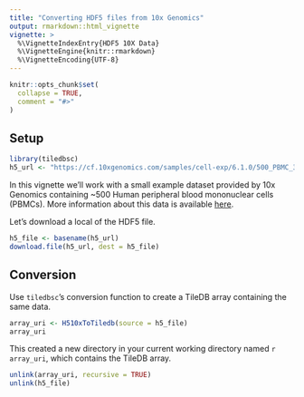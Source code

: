```yaml
---
title: "Converting HDF5 files from 10x Genomics"
output: rmarkdown::html_vignette
vignette: >
  %\VignetteIndexEntry{HDF5 10X Data}
  %\VignetteEngine{knitr::rmarkdown}
  %\VignetteEncoding{UTF-8}
---
```


```r
knitr::opts_chunk$set(
  collapse = TRUE,
  comment = "#>"
)
```

## Setup

```r
library(tiledbsc)
h5_url <- "https://cf.10xgenomics.com/samples/cell-exp/6.1.0/500_PBMC_3p_LT_Chromium_X/500_PBMC_3p_LT_Chromium_X_filtered_feature_bc_matrix.h5"
```

In this vignette we'll work with a small example dataset provided by 10x Genomics containing ~500 Human peripheral blood mononuclear cells (PBMCs). More information about this data is available [here](https://www.10xgenomics.com/resources/datasets/500-human-pbm-cs-3-lt-v-3-1-chromium-x-3-1-low-6-1-0).

Let's download a local of the HDF5 file.

```r
h5_file <- basename(h5_url)
download.file(h5_url, dest = h5_file)
```

## Conversion

Use `tiledbsc`'s conversion function to create a TileDB array containing the same data.

```r
array_uri <- H510xToTiledb(source = h5_file)
array_uri
```

This created a new directory in your current working directory named `r array_uri`, which contains the TileDB array.

```r
unlink(array_uri, recursive = TRUE)
unlink(h5_file)
```

